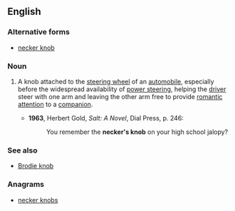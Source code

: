 ==English==

===Alternative forms===
* [[necker knob]]

===Noun===
{{en-noun|head=[[necker]][['s]] [[knob]]}}

# {{context|idiomatic|slang|dated}} A knob attached to the [[steering wheel]] of an [[automobile]], especially before the widespread availability of [[power steering]], helping the [[driver]] steer with one arm and leaving the other arm free to provide [[romantic]] [[attention]] to a  [[companion]].
#* '''1963''', Herbert Gold, ''Salt: A Novel'', Dial Press, p. 246:
#*: You remember the '''necker's knob''' on your high school jalopy?

===See also===
* [[Brodie knob]]

===Anagrams===
* [[necker knobs#English|necker knobs]]